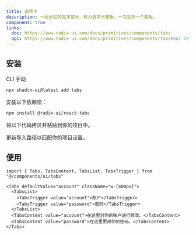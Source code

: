 ```yaml
---
title: 选项卡
description: 一组分层的文本部分，称为选项卡面板，一次显示一个面板。
component: true
links:
  doc: https://www.radix-ui.com/docs/primitives/components/tabs
  api: https://www.radix-ui.com/docs/primitives/components/tabs#api-reference
---
```


<ComponentPreview
  name="tabs-demo"
  description="包含两种形式的一个选项卡组件。"
/>

## 安装

<Tabs defaultValue="cli">

<TabsList>
  <TabsTrigger value="cli">CLI</TabsTrigger>
  <TabsTrigger value="manual">手动</TabsTrigger>
</TabsList>
<TabsContent value="cli">

```bash
npx shadcn-ui@latest add tabs
```

</TabsContent>

<TabsContent value="manual">

<Steps>

<Step>安装以下依赖项：</Step>

```bash
npm install @radix-ui/react-tabs
```

<Step>将以下代码拷贝并粘贴到你的项目中。</Step>

<ComponentSource name="tabs" />

<Step>更新导入路径以匹配你的项目设置。</Step>

</Steps>

</TabsContent>

</Tabs>

## 使用

```tsx
import { Tabs, TabsContent, TabsList, TabsTrigger } from "@/components/ui/tabs"
```

```tsx
<Tabs defaultValue="account" className="w-[400px]">
  <TabsList>
    <TabsTrigger value="account">账户</TabsTrigger>
    <TabsTrigger value="password">密码</TabsTrigger>
  </TabsList>
  <TabsContent value="account">在这里对你的账户进行修改。</TabsContent>
  <TabsContent value="password">在这里更改你的密码。</TabsContent>
</Tabs>
```
